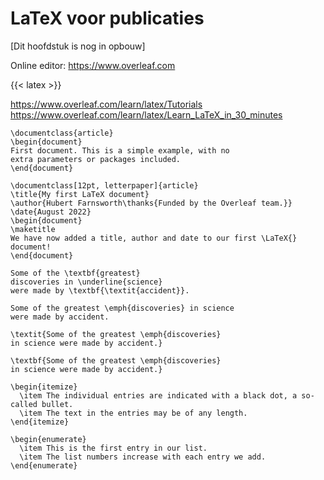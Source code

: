 # LaTeX voor publicaties {#sec-tool-latex}

[Dit hoofdstuk is nog in opbouw]

::: {.hidden}

Online editor: <https://www.overleaf.com>

{{< latex >}}



<https://www.overleaf.com/learn/latex/Tutorials>
<https://www.overleaf.com/learn/latex/Learn_LaTeX_in_30_minutes>

```.latex
\documentclass{article}
\begin{document}
First document. This is a simple example, with no 
extra parameters or packages included.
\end{document}
```


```.latex
\documentclass[12pt, letterpaper]{article}
\title{My first LaTeX document}
\author{Hubert Farnsworth\thanks{Funded by the Overleaf team.}}
\date{August 2022}
\begin{document}
\maketitle
We have now added a title, author and date to our first \LaTeX{} document!
\end{document}
```

```.latex
Some of the \textbf{greatest}
discoveries in \underline{science} 
were made by \textbf{\textit{accident}}.
```

```.latex
Some of the greatest \emph{discoveries} in science 
were made by accident.

\textit{Some of the greatest \emph{discoveries} 
in science were made by accident.}

\textbf{Some of the greatest \emph{discoveries} 
in science were made by accident.}
```

```.latex
\begin{itemize}
  \item The individual entries are indicated with a black dot, a so-called bullet.
  \item The text in the entries may be of any length.
\end{itemize}
```

```.latex
\begin{enumerate}
  \item This is the first entry in our list.
  \item The list numbers increase with each entry we add.
\end{enumerate}
```

```.latex
```

:::
